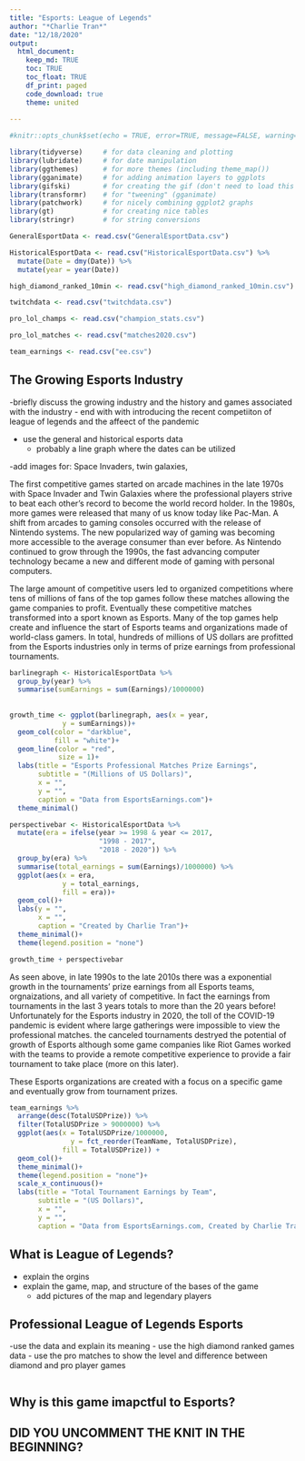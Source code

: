 ```yaml
---
title: "Esports: League of Legends"
author: "*Charlie Tran*"
date: "12/18/2020"
output: 
  html_document:
    keep_md: TRUE
    toc: TRUE
    toc_float: TRUE
    df_print: paged
    code_download: true
    theme: united
  
---
```



```r
#knitr::opts_chunk$set(echo = TRUE, error=TRUE, message=FALSE, warning=FALSE)
```

```r
library(tidyverse)     # for data cleaning and plotting
library(lubridate)     # for date manipulation
library(ggthemes)      # for more themes (including theme_map())
library(gganimate)     # for adding animation layers to ggplots
library(gifski)        # for creating the gif (don't need to load this library every time,but need it installed)
library(transformr)    # for "tweening" (gganimate)
library(patchwork)     # for nicely combining ggplot2 graphs  
library(gt)            # for creating nice tables
library(stringr)       # for string conversions
```

```r
GeneralEsportData <- read.csv("GeneralEsportData.csv")

HistoricalEsportData <- read.csv("HistoricalEsportData.csv") %>% 
  mutate(Date = dmy(Date)) %>% 
  mutate(year = year(Date))

high_diamond_ranked_10min <- read.csv("high_diamond_ranked_10min.csv")

twitchdata <- read.csv("twitchdata.csv")

pro_lol_champs <- read.csv("champion_stats.csv")

pro_lol_matches <- read.csv("matches2020.csv")

team_earnings <- read.csv("ee.csv")
```

## The Growing Esports Industry

-briefly discuss the growing industry and the history and games associated with the industry
  - end with with introducing the recent competiiton of league of legends and the affeect of the pandemic
  
- use the general and historical esports data
  - probably a line graph where the dates can be utilized
  
-add images for: Space Invaders, twin galaxies,
  
The first competitive games started on arcade machines in the late 1970s with Space Invader and Twin Galaxies where the professional players strive to beat each other's record to become the world record holder. In the 1980s, more games were released that many of us know today like Pac-Man. A shift from arcades to gaming consoles occurred with the release of Nintendo systems. The new popularized way of gaming was becoming more accessible to the average consumer than ever before. As Nintendo continued to grow through the 1990s, the fast advancing computer technology became a new and different mode of gaming with personal computers. 

The large amount of competitive users led to organized competitions where tens of millions of fans of the top games follow these matches allowing the game companies to profit. Eventually these competitive matches transformed into a sport known as Esports. Many of the top games help create and influence the start of Esports teams and organizations made of world-class gamers. In total, hundreds of millions of US dollars are profitted from the Esports industries only in terms of prize earnings from professional tournaments. 
```r
barlinegraph <- HistoricalEsportData %>% 
  group_by(year) %>% 
  summarise(sumEarnings = sum(Earnings)/1000000) 
  
  
growth_time <- ggplot(barlinegraph, aes(x = year,
             y = sumEarnings))+
  geom_col(color = "darkblue",
           fill = "white")+
  geom_line(color = "red",
            size = 1)+
  labs(title = "Esports Professional Matches Prize Earnings",
       subtitle = "(Millions of US Dollars)",
       x = "",
       y = "",
       caption = "Data from EsportsEarnings.com")+
  theme_minimal()

perspectivebar <- HistoricalEsportData %>% 
  mutate(era = ifelse(year >= 1998 & year <= 2017,
                      "1998 - 2017",
                      "2018 - 2020")) %>%
  group_by(era) %>%
  summarise(total_earnings = sum(Earnings)/1000000) %>% 
  ggplot(aes(x = era,
             y = total_earnings,
             fill = era))+
  geom_col()+
  labs(y = "",
       x = "",
       caption = "Created by Charlie Tran")+
  theme_minimal()+
  theme(legend.position = "none")

growth_time + perspectivebar 
```

As seen above, in late 1990s to the late 2010s there was a exponential growth in the tournaments' prize earnings from all Esports teams, orgnaizations, and all variety of competitive. In fact the earnings from tournaments in the last 3 years totals to more than the 20 years before! Unfortunately for the Esports industry in 2020, the toll of the COVID-19 pandemic is evident where large gatherings were impossible to view the professional matches. the canceled tournaments destryed the potential of growth of Esports although some game companies like Riot Games worked with the teams to provide a remote competitive experience to provide a fair tournament to take place (more on this later).

These Esports organizations are created with a focus on a specific game and eventually grow from tournament prizes.

```r
team_earnings %>% 
  arrange(desc(TotalUSDPrize)) %>% 
  filter(TotalUSDPrize > 9000000) %>% 
  ggplot(aes(x = TotalUSDPrize/1000000,
               y = fct_reorder(TeamName, TotalUSDPrize),
             fill = TotalUSDPrize)) + 
  geom_col()+
  theme_minimal()+
  theme(legend.position = "none")+
  scale_x_continuous()+
  labs(title = "Total Tournament Earnings by Team",
       subtitle = "(US Dollars)",
       x = "",
       y = "",
       caption = "Data from EsportsEarnings.com, Created by Charlie Tran")
```

## What is League of Legends?

- explain the orgins
- explain the game, map, and structure of the bases of the game
  - add pictures of the map and legendary players
  
## Professional League of Legends Esports

-use the data and explain its meaning
- use the high diamond ranked games data 
- use the pro matches to show the level and difference between diamond and pro player games

```r

```

## Why is this game imapctful to Esports?

## DID YOU UNCOMMENT THE KNIT IN THE BEGINNING?